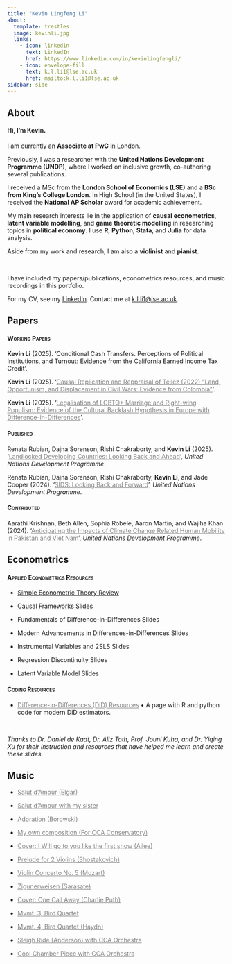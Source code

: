 ```yaml
---
title: "Kevin Lingfeng Li"
about:
  template: trestles
  image: kevinli.jpg
  links:
    - icon: linkedin
      text: LinkedIn
      href: https://www.linkedin.com/in/kevinlingfengli/
    - icon: envelope-fill
      text: k.l.li1@lse.ac.uk
      href: mailto:k.l.li1@lse.ac.uk
sidebar: side
---
```


::::::::::::::::::::::: panel-tabset
## About

::: grey
#### Hi, I'm Kevin.

I am currently an **Associate at PwC** in London.

Previously, I was a researcher with the **United Nations Development Programme (UNDP)**, where I worked on inclusive growth, co-authoring several publications.

I received a MSc from the **London School of Economics (LSE)** and a **BSc from King's College London**. In High School (in the United States), I received the **National AP Scholar** award for academic achievement.

My main research interests lie in the application of **causal econometrics**, **latent variable modelling**, and **game theoretic modelling** in researching topics in **political economy**. I use **R**, **Python**, **Stata**, and **Julia** for data analysis.

Aside from my work and research, I am also a **violinist** and **pianist**.

 

I have included my papers/publications, econometrics resources, and music recordings in this portfolio.

For my CV, see my [LinkedIn](https://www.linkedin.com/in/kevinlingfengli/). Contact me at [k.l.li1\@lse.ac.uk](mailto:k.l.li1@lse.ac.uk).
:::

## Papers

#### [Working Papers]{.smallcaps}

:::: myclass
::: small
**Kevin Li** (2025). 'Conditional Cash Transfers. Perceptions of Political Institutions, and Turnout: Evidence from the California Earned Income Tax Credit'.
:::
::::

:::: myclass
::: small
**Kevin Li** (2025). '[Causal Replication and Reppraisal of Tellez (2022) "Land, Opportunism, and Displacement in Civil Wars: Evidence from Colombia"](https://kevinli03.github.io/papers/my457/paper.pdf){style="color: gray;"}'.
:::
::::

:::: myclass
::: small
**Kevin Li** (2025). '[Legalisation of LGBTQ+ Marriage and Right-wing Populism: Evidence of the Cultural Backlash Hypothesis in Europe with Difference-in-Differences](https://kevinli03.github.io/papers/gv482/paper.pdf){style="color: gray;"}'.
:::
::::

#### [Published]{.smallcaps}

:::: myclass
::: small
Renata Rubian, Dajna Sorenson, Rishi Chakraborty, and **Kevin Li** (2025). '[Landlocked Developing Countries: Looking Back and Ahead](https://www.undp.org/publications/landlocked-developing-countries-looking-back-and-ahead-accelerating-action-next-10-years){style="color: gray;"}', *United Nations Development Programme*.
:::
::::

:::: myclass
::: small
Renata Rubian, Dajna Sorenson, Rishi Chakraborty, **Kevin Li**, and Jade Cooper (2024). '[SIDS: Looking Back and Forward](https://www.undp.org/publications/sids-looking-back-and-forward){style="color: gray;"}', *United Nations Development Programme*.
:::
::::

#### [Contributed]{.smallcaps}

:::: myclass
::: small
Aarathi Krishnan, Beth Allen, Sophia Robele, Aaron Martin, and Wajiha Khan (2024). '[Anticipating the Impacts of Climate Change Related Human Mobility in Pakistan and Viet Nam](https://www.undp.org/asia-pacific/publications/anticipating-impacts-of-climate-change-related-human-mobility-pakistan-and-viet-nam){style="color: gray;"}', *United Nations Development Programme*.
:::
::::

## Econometrics

#### [Applied Econometrics Resources]{.smallcaps}

::: small
-   [Simple Econometric Theory Review](https://kevinli03.github.io/resources/reg.pdf)

-   [Causal Frameworks Slides](https://kevinli03.github.io/resources/causal.pdf)

-   Fundamentals of Difference-in-Differences Slides

-   Modern Advancements in Differences-in-Differences Slides

-   Instrumental Variables and 2SLS Slides

-   Regression Discontinuity Slides

-   Latent Variable Model Slides
:::

#### [Coding Resources]{.smallcaps}

:::: myclass
::: small
-   [Difference-in-Differences (DiD) Resources](https://kevinli03.github.io/did/){.uri style="color: gray;"} • A page with R and python code for modern DiD estimators.
:::
::::

:::: myclass
::: small
 

*Thanks to Dr. Daniel de Kadt, Dr. Aliz Toth, Prof. Jouni Kuha, and Dr. Yiqing Xu for their instruction and resources that have helped me learn and create these slides.*
:::
::::

## Music

:::: myclass
::: small
-   [Salut d'Amour (Elgar)](https://youtu.be/QhHTsEqjC2U){style="color: gray;"}

-   [Salut d'Amour with my sister](https://youtu.be/j1bAfFD9AmQ){style="color: gray;"}

-   [Adoration (Borowski)](https://youtu.be/rp4HV2AKm4A){style="color: gray;"}

-   [My own composition (For CCA Conservatory)](https://youtu.be/-VkJFQiv4ps){style="color: gray;"}

-   [Cover: I Will go to you like the first snow (Ailee)](https://youtu.be/DFyVmGi3_i8){style="color: gray;"}

-   [Prelude for 2 Violins (Shostakovich)](https://youtu.be/llQZ1jnh_ik){style="color: gray;"}

-   [Violin Concerto No. 5 (Mozart)](https://youtu.be/-YB5BJMvmJg){style="color: gray;"}

-   [Zigunerweisen (Sarasate)](https://youtu.be/-WIrp25443I){style="color: gray;"}

-   [Cover: One Call Away (Charlie Puth)](https://youtu.be/Rtt7LULcPmc){style="color: gray;"}

-   [Mvmt. 3, Bird Quartet](https://youtu.be/ytTFMK6Z8l8){style="color: gray;"}

-   [Mvmt. 4, Bird Quartet (Haydn)](https://youtu.be/PZg5tvuPPvg){style="color: gray;"}

-   [Sleigh Ride (Anderson) with CCA Orchestra](https://youtu.be/EIa9A11ASq0){style="color: gray;"}

-   [Cool Chamber Piece with CCA Orchestra](https://youtu.be/f3efaP1yKrQ){style="color: gray;"}
:::
::::
:::::::::::::::::::::::